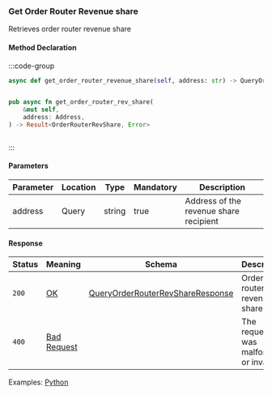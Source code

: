 ### Get Order Router Revenue share

Retrieves order router revenue share

#### Method Declaration

:::code-group

```python [Python]
async def get_order_router_revenue_share(self, address: str) -> QueryOrderRouterRevShareResponse
```

```typescript [TypeScript]
```

```rust [Rust]
pub async fn get_order_router_rev_share(
    &mut self,
    address: Address,
) -> Result<OrderRouterRevShare, Error>
```

```url [API]

```

:::

#### Parameters

| Parameter | Location | Type   | Mandatory | Description                            |
| --------- | -------- | ------ | --------- | -------------------------------------- |
| address   | Query    | string | true      | Address of the revenue share recipient |


#### Response

| Status | Meaning       | Schema                                        | Description                           |
| ------ | ------------- | --------------------------------------------- | ------------------------------------- |
| `200`  | [OK]          | [QueryOrderRouterRevShareResponse]            | Order router revenue share            |
| `400`  | [Bad Request] |                                               | The request was malformed or invalid. |

Examples: [Python]

[Python]: https://github.com/dydxprotocol/v4-clients/blob/95f2ad4b7d87e2c8f819138fcbe903826af47230/v4-client-py-v2/examples/revenue_share_example.py
[OK]: /types/ok
[QueryOrderRouterRevShareResponse]: /types/query_order_router_revenue_share_response
[Bad Request]: /types/bad-request
